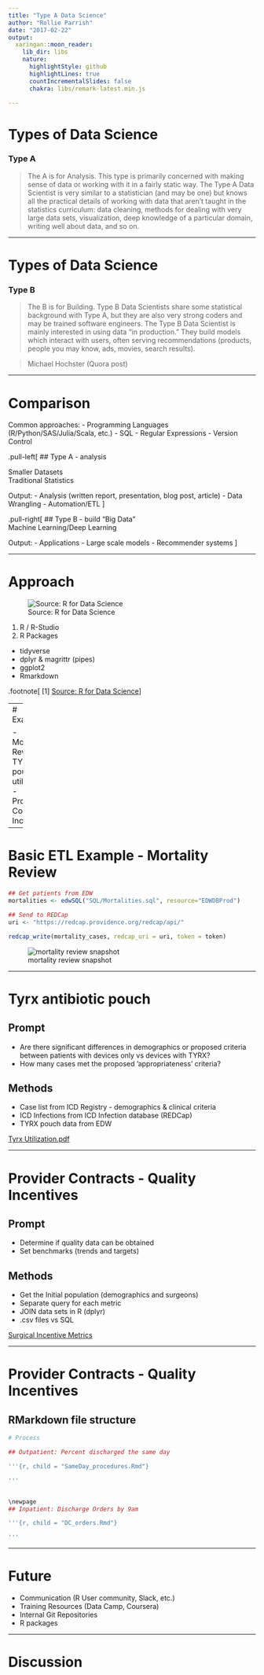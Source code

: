 ```yaml
---
title: "Type A Data Science"
author: "Rollie Parrish"
date: "2017-02-22"
output:
  xaringan::moon_reader:
    lib_dir: libs
    nature:
      highlightStyle: github
      highlightLines: true
      countIncrementalSlides: false
      chakra: libs/remark-latest.min.js

---
```


# Types of Data Science

### Type A 
> The A is for Analysis. This type is primarily 
> concerned with making sense of data or working with it in a fairly static way. 
> The Type A Data Scientist is very similar to a statistician (and may be one) 
> but knows all the practical details of working with data that aren’t taught 
> in the statistics curriculum: data cleaning, methods for dealing with very 
> large data sets, visualization, deep knowledge of a particular domain, 
> writing well about data, and so on.

---

# Types of Data Science

### Type B  
> The B is for Building. Type B Data Scientists share some statistical background 
> with Type A, but they are also very strong coders  and may be trained software 
> engineers. The Type B Data Scientist is mainly 
> interested in using data “in production.” They build models which interact 
> with users, often serving recommendations (products, people you may know, 
> ads, movies, search results).

> Michael Hochster (Quora post)



---

# Comparison

Common approaches: 
 - Programming Languages (R/Python/SAS/Julia/Scala, etc.)
 - SQL 
 - Regular Expressions
 - Version Control

.pull-left[
## Type A - analysis

Smaller Datasets  
Traditional Statistics 

Output: 
  - Analysis (written report, presentation, blog post, article)
  - Data Wrangling
  - Automation/ETL
]
  
.pull-right[
## Type B - build
"Big Data"  
Machine Learning/Deep Learning  

Output: 
  - Applications
  - Large scale models
  - Recommender systems
]

---

# Approach 

![Source: R for Data Science](data-science.png)

1. R / R-Studio
2. R Packages
  - tidyverse
  - dplyr & magrittr (pipes)
  - ggplot2
  - Rmarkdown


.footnote[
[1] [Source: R for Data Science](http://r4ds.had.co.nz/index.html)
]


---
# Examples 

- Mortality Reviews
- TYRX pouch utilization
- Provider Contract Incentives

---

# Basic ETL Example - Mortality Review 


```r
## Get patients from EDW
mortalities <- edwSQL("SQL/Mortalities.sql", resource="EDWDBProd")

## Send to REDCap
uri <- "https://redcap.providence.org/redcap/api/"

redcap_write(mortality_cases, redcap_uri = uri, token = token)
```

![mortality review snapshot](mortality_review.png)

---

# Tyrx antibiotic pouch

## Prompt  
 - Are there significant differences in demographics or proposed criteria between
patients with devices only vs devices with TYRX?
 - How many cases met the proposed ’appropriateness’ criteria?
 
## Methods
 - Case list from ICD Registry - demographics & clinical criteria
 - ICD Infections from ICD Infection database (REDCap)
 - TYRX pouch data from EDW
 
[Tyrx Utilization.pdf](TYRX Utilization.pdf)


---

# Provider Contracts - Quality Incentives

## Prompt  
 - Determine if quality data can be obtained
 - Set benchmarks (trends and targets)
 
## Methods

 - Get the Initial population (demographics and surgeons)
 - Separate query for each metric
 - JOIN data sets in R (dplyr)
 - .csv files vs SQL
 
 
[Surgical Incentive Metrics](Surgery_Incentive_Metrics.pdf)


---

# Provider Contracts - Quality Incentives

## RMarkdown file structure 

```r
# Process

## Outpatient: Percent discharged the same day

'''{r, child = "SameDay_procedures.Rmd"}

'''


\newpage  
## Inpatient: Discharge Orders by 9am  

'''{r, child = "DC_orders.Rmd"}

'''

```


---

# Future 

- Communication (R User community, Slack, etc.)
- Training Resources (Data Camp, Coursera)
- Internal Git Repositories 
- R packages 

---

# Discussion 
